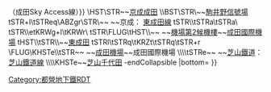 {{Routemap|collapse=yes|title=淺草線|title-bg=#dc435f|title-color=white|inline=<includeonly>yes</includeonly>|map=
-startCollapsible
\\\\~~京急線直通路段
\\KHSTa~~ ~~[[三崎口站|三崎口]] [[京濱急行電鐵|京急]]：{{rint|tokyo|kk}} [[久里濱線]]
\KHSTa\STR~~ ~~[[浦賀站|浦賀]] 京急：{{rint|tokyo|kk}} [[京急本線]]
\ABZg+l\STRr
HST~~ ~~[[堀之內站 (神奈川縣)|堀之內]]
\ABZg+l\KHSTeq~~ ~~[[逗子·葉山站|逗子·葉山]] 京急：{{rint|tokyo|kk}} [[逗子線]]
HST~~ ~~[[金澤文庫站|金澤文庫]]
STR~~ ~~←京急：{{rint|tokyo|kk}} [[機場線 (京濱急行電鐵)|機場線]]
FLUG\KHSTaq\ABZg+r\\~~ ~~[[羽田機場第1、第2航站樓站|羽田機場第1、第2航站樓]]
HST~~ ~~[[京急蒲田站|京急蒲田]]
HST~~ ~~[[品川站|品川]]
\tSTRa\tSTR
\tSTRl\tABZg+r~~ ~~京急：{{rint|tokyo|kk}} 本線
\\tBHF~~ ~~[[泉岳寺站|泉岳寺]]
\\LSTR
-endCollapsible
|map2=
ENDEa\\
KDSTaq\ABZgr\\\~~ ~~{{link-ja|馬込車輛檢修場|馬込車両検修場}}
tSTRa\tENDEa\
tSTRl\tABZg+r\
\etABZgl\extSTR+r
\tBHF\extSTR~~0.0~~A-01 '''[[西馬込站|西馬込]]'''
\tSTR\extSTRe
\tSTR\exKDSTe~~ ~~''{{link-ja|馬込車輛檢修場|馬込車両検修場|馬込工場}}''
tKRZ~~ ~~[[東海旅客鐵道|JR東海]]：[[東海道新幹線]]
tKRZ~~ ~~[[東日本旅客鐵道|JR東]]：[[橫須賀線]]、[[湘南新宿線]]
tBHF~~1.2~~A-02 '''[[馬込站|馬込]]'''
\tBHF!~HUBaq\HUBlg~~2.1~~A-03 '''[[中延站|中延]]'''
\tKRZ\BHFq!~HUBe~~ ~~[[東急電鐵|東急]]：[[大井町線]]
tBHF~~3.2~~A-04 '''[[戶越站|戶越]]'''
STR+l\tKRZ\~~ ~~東急：[[池上線]]
KBHFe!~HUBa\tSTR\
BHFq!~HUB\tKRZ\~~ ~~JR東：[[山手線]]
HUBlf\tBHF!~HUBeq\~~4.8~~A-05 '''[[五反田站|五反田]]'''
tBHF~~5.5~~A-06 '''[[高輪台站|高輪台]]'''
LSTRq\tSTRaq\tABZg+r\\~~ ~~[[京濱急行電鐵|京急]]：{{rint|tokyo|kk}} [[京急本線]]
tBHF~~6.9~~A-07 '''[[泉岳寺站|泉岳寺]]'''
LSTR\\tSTR\tSTR+l\~~ ~~{{rint|tokyo|i}} [[三田線 (都營地下鐵)|三田線]]→
HST!~HUBaq\HUBq\tBHF!~HUBq\tBHF!~HUBeq\~~8.0~~A-08 '''[[三田站 (東京都)|三田]]'''~~／←[[田町站 (東京都)|田町]]
KRZu\STR+r\tSTR\tSTRl\~~ ~~←[[東京單軌電車羽田機場線]]
HST!~HUBaq\KHSTe!~HUBtf\tBHF!~HUBeq\\~~9.5~~A-09 '''[[大門站 (東京都)|大門]]'''~~／←[[濱松町站|濱松町]]
tSTR+l!~STR\tBHFq!~HUBe\tKRZt\tSTRq\~~ ~~{{rint|tokyo|e}} [[大江戶線]]
tSTR!~STRl\STRq\tKRZ\STR+r\~~ ~~JR東：山手線、[[京濱東北線]]
mtKRZ\uSTR+r\tSTR\STR\~~ ~~[[東京臨海新交通臨海線|百合鷗]]
tABZg+l\umKRZt\tABZgr\STR\~~ ~~都營汐留聯絡線
tHST!~HUBaq\uHST!~HUBeq\tSTR\STR\tSTR+l~~ ~~[[汐留站|汐留]]
tSTR\uKBHFe!~HUBaq\tBHF!~HUBq\BHF!~HUBq\tBHF!~HUBeq~~10.5~~A-10 '''[[新橋站 (日本)|新橋]]'''
tSTRr\\tSTR\STRl\tKRZ
tSTR+l\tBHFq!~HUBa\tKRZt\tSTRq\tTHSTt~~ ~~{{rint|tokyo|h}} [[日比谷線]] （右）[[銀座站 (日本)|銀座]]
tLSTR\HUBlf\tBHF!~HUBeq\\tSTR~~11.4~~A-11 '''[[東銀座站|東銀座]]'''
\\tKRZt\tSTRq\tKRZt~~ ~~JR東：[[京葉線]]
\\tBHF\\tHST~~12.2~~A-12 '''[[寶町站 (東京都)|寶町]]'''~~／[[京橋站 (東京都)|京橋]]
\\tBHF!~HUBaq\HUBtf\tBHF!~HUBeq~~13.0~~A-13 '''[[日本橋站 (東京都)|日本橋]]'''
\\tKRZt\tBHFq!~HUBe\tKRZt~~ ~~{{rint|tokyo|t}} [[東西線 (東京地下鐵)|東西線]]
\\tSTR\\tSTRl~~ ~~{{rint|tokyo|g}} [[銀座線]]
tLSTR\HUBrg\tBHF!~HUBeq\\~~13.8~~A-14 '''[[人形町站|人形町]]'''
tSTRl\tBHFq!~HUBe\tKRZt\tSTRq\~~ ~~{{rint|tokyo|h}} 日比谷線
\\tSTR\\tSTR+l~~ ~~JR東：[[總武快速線|總武線（快速）]]
\\tKRZt\tBHFq!~HUBa\tKRZt~~ ~~{{rint|tokyo|s}} [[新宿線 (都營地下鐵)|新宿線]][[馬喰橫山站|馬喰橫山]]
\\tBHF!~HUBaq\HUBtg\tBHF!~HUBeq~~14.5~~A-15 '''[[東日本橋站|東日本橋]]'''~~／[[馬喰町站|馬喰町]]
\\tKRZt\tSTRq\tSTRr
\tKRZh\hBHFq!~HUBa~~ ~~JR東：[[中央·總武緩行線|總武線（各站停車）]]
\tBHF!~HUBaq\HUBrf~~15.2~~A-16 '''[[淺草橋站|淺草橋]]'''
\tBHF!~HUBaq\HUBlg~~15.9~~A-17 '''[[藏前站|藏前]]'''
\\tKRZt\tBHFq!~HUBe\tSTRq~~ ~~{{rint|tokyo|e}} 大江戶線
\\tSTR\tSTR+l\tSTRq~~ ~~{{rint|tokyo|g}} 銀座線
\\tBHF!~HUBaq\tKBHFe!~HUBq\hKBHFa!~HUBeq~~16.8~~A-18 '''[[淺草站|淺草]]'''
\\tBHF\\hSTR~~17.5~~A-19 '''[[本所吾妻橋站|本所吾妻橋]]'''
\tSTR+r\tSTR\\hSTR~~ ~~{{rint|tokyo|z}} [[半藏門線]]
\tBHF+GRZq!~HUBaq\tBHF+GRZq!~HUBeq\\hHST~~18.3~~A-20 '''[[押上站|押上]]'''
\tSTR\tSTR\POINTER1\hSTRe~~ ~~ ／[[東京晴空塔站|東京晴空塔]]
\tSTRl\tKRZt\tSTReq\ABZql~~ ~~[[東武鐵道|東武]]：[[伊勢崎線]]
tSTRe~~ ~~↓[[京成電鐵|京成]]：{{rint|tokyo|ks}} [[押上線]]
\eABZgl\exKDSTeq~~ ~~''向島檢修場''
-startCollapsible
\\STR\\~~京成線方向直通路段
ABZg+l~~ ~~京成：{{rint|tokyo|ks}} [[京成本線|本線]]
HST~~[[青砥站|青砥]]
STR~~ ~~京成：{{rint|tokyo|ks}} 本線
HST~~[[京成高砂站|京成高砂]]
\KRWgl\KRW+r~~ ~~[[北總鐵道|北總]]：{{rint|tokyo|hs}} [[北總線]]
\STR\HST~~[[印旛日本醫大站|印旛日本醫大]]
\STR\STR!~POINTERg@fq~~ ~~{{BSsplit{{!}}京成：{{rint|tokyo|sa}} [[成田機場線]]{{!}}（成田Sky Access線）}}
\HST\STR~~[[京成成田站|京成成田]]
\\BST\STR\~~[[駒井野信號場]]
tSTR+l\tSTReq\ABZgr\STR\~~ ~~京成：{{rint|tokyo|ks}} [[東成田線]]
tSTR\\tSTRa\tSTRa\
tSTR\\etKRWg+l\tKRWr\
tSTR\FLUG\tHST\\~~ ~~[[機場第2候機樓站|機場第2候機樓]]~~[[成田國際機場]]
tHST\\tSTR\\~~[[東成田站|東成田]]
tSTRl\tSTRq\tKRZt\tSTRq\tSTR+r
\FLUG\KHSTe\\tSTR~~ ~~[[成田機場站|成田機場]]~~成田國際機場
\\\\tSTRe~~ ~~[[芝山鐵道]]：{{rint|tokyo|sr}} [[芝山鐵道線]]
\\\\KHSTe~~[[芝山千代田站|芝山千代田]]
-endCollapsible
|bottom={{navbar|都營地下鐵RDT/淺草線}}
}}<noinclude>{{rdt intro|[[淺草線|都營地下鐵淺草線]]}}

[[Category:都營地下鐵RDT]]
[[Category:淺草線| ]]

</noinclude>
